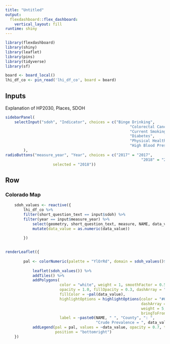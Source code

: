 ```yaml
---
title: "Untitled"
output: 
  flexdashboard::flex_dashboard:
    vertical_layout: fill
runtime: shiny
---
```


```r
library(flexdashboard)
library(shiny)
library(leaflet)
library(pins)
library(tidyverse)
library(sf)

board <- board_local()
lhi_df_co <- pin_read('lhi_df_co', board = board)
```

Inputs {.sidebar}
---------------------------------------------------------------------------------------
Explanation of HP2030, Places, SDOH

```r
sidebarPanel(
    selectInput("sdoh", "Indicator", choices = c("Binge Drinking",
                                                       "Colorectal Cancer Screening",
                                                       "Current Smoking",
                                                       "Diabetes",
                                                       "Physical Health",
                                                       "High Blood Pressure")
        ),
radioButtons("measure_year", "Year", choices = c("2017" = "2017",
                                                            "2018" = "2018"),
                     selected = "2018"))
```

Row
-----------------------------------------------------------------------

### Colorado Map

```r
    sdoh_values <- reactive({
        lhi_df_co %>% 
        filter(short_question_text == input$sdoh) %>% 
        filter(year == input$measure_year) %>% 
            select(geometry, short_question_text, measure, NAME, data_value) %>% 
            mutate(data_value = as.numeric(data_value))
        
        })

    
renderLeaflet({
        
        pal <- colorNumeric(palette = "YlOrRd", domain = sdoh_values()$data_value)
        
            leaflet(sdoh_values()) %>% 
            addTiles() %>% 
            addPolygons(
                        color = "white", weight = 1, smoothFactor = 0.5,
                        opacity = 1.0, fillOpacity = 0.3, dashArray = "3",
                        fillColor = ~pal(data_value),
                        highlightOptions = highlightOptions(color = "#666",
                                                            dashArray = "",
                                                            weight = 5,
                                                            bringToFront = TRUE),
                        label = ~paste0(NAME, " ", "County", ": ",
                                        "Crude Prevalence = ", data_value)) %>% 
            addLegend(pal = pal, values = ~data_value, opacity = 0.7, title = "Crude Prevalance",,
                      position = "bottomright")
    })

```

